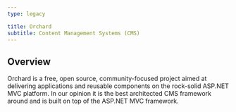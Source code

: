 ---
type: legacy

title: Orchard
subtitle: Content Management Systems (CMS)
---

## Overview

Orchard is a free, open source, community-focused project aimed at delivering applications and reusable components on the rock-solid ASP.NET MVC platform. In our opinion it is the best architected CMS framework around and is built on top of the ASP.NET MVC framework.